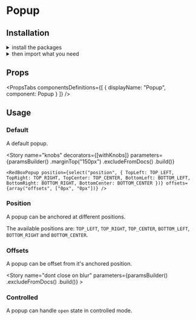 
<Meta title="Components|Popup" />

<GithubLink filePath="/packages/react-components/components/popup/src" />

<Anchor storyId="components-popup--default-story" />

# Popup

## Installation

<details><summary >install the packages</summary>

Install from <a href={INSTALLATION_PAGE}>the React bundle</a> or as a standalone component:

<PackagesInstallation packageName="popup" />

</details>

<details><summary >then import what you need</summary>

```javascript
import {
    Popup,
    TOP_LEFT,
    TOP_RIGHT,
    TOP_CENTER,
    BOTTOM_LEFT,
    BOTTOM_RIGHT,
    BOTTOM_CENTER
} from "@orbit-ui/react-popup" | "@orbit-ui/react-components";
```
</details>

## Props

<PropsTabs
    componentsDefinitions={[
        { displayName: "Popup", component: Popup }
    ]}
/>

## Usage

### Default

A default popup.

<Preview>
    <Story name="default">
        <RedBoxPopup />
    </Story>
</Preview>

<Story
    name="knobs"
    decorators={[withKnobs]}
    parameters={paramsBuilder()
        .marginTop("150px")
        .excludeFromDocs()
        .build()}
>
    <RedBoxPopup position={select("position", { TopLeft: TOP_LEFT, TopRight: TOP_RIGHT, TopCenter: TOP_CENTER, BottomLeft: BOTTOM_LEFT, BottomRight: BOTTOM_RIGHT, BottomCenter: BOTTOM_CENTER })} offsets={array("offsets", ["0px", "0px"])} />
</Story>

### Position

A popup can be anchored at different positions.

The available positions are: `TOP_LEFT`, `TOP_RIGHT`, `TOP_CENTER`, `BOTTOM_LEFT`, `BOTTOM_RIGHT` and `BOTTOM_CENTER`.

<Preview>
    <Story name="position">
        <RedBoxPopup position={TOP_LEFT} />
    </Story>
</Preview>

### Offsets

A popup can be offset from it's anchored position.

<Preview>
    <Story name="offsets">
        <RedBoxPopup offsets={["30px", "30px"]} />
    </Story>
</Preview>

<Story
    name="dont close on blur"
    parameters={paramsBuilder()
        .excludeFromDocs()
        .build()}
    >
    <RedBoxPopup closeOnBlur={false} />
</Story>

### Controlled

A popup can handle `open` state in controlled mode.

<Preview>
    <Story name="controlled">
        <ControlledRedBox />
    </Story>
</Preview>
